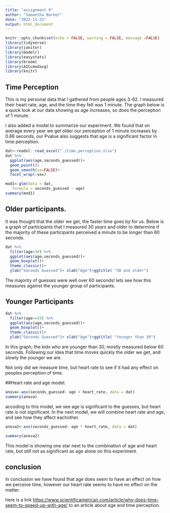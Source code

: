 ```yaml
---
title: "assignment 9"
author: "Samantha Barber"
date: "2022-11-22"
output: html_document
---
```


```r
knitr::opts_chunk$set(echo = FALSE, warning = FALSE, message =FALSE)
library(tidyverse)
library(janitor)
library(modelr)
library(easystats)
library(broom)
library(AICcmodavg)
library(knitr)

```

## Time Perception

This is my personal data that I gathered from people ages 3-62. I measured their heart rate, age, and the time they felt was 1 minute. The graph below is a quick look at our data showing as age increases, so does the perception of 1 minute. 


I also added a model to summarize our experiment. We found that on average every year we get older our perception of 1 minute increases by 0.86 seconds, our Pvalue also suggests that age is a significant factor in time perception. 

```r
dat<-readxl::read_excel("./time_perception.xlsx")
dat %>% 
  ggplot(aes(age,seconds_guessed))+
  geom_point()+
  geom_smooth(se=FALSE)+
  facet_wrap(~sex)
```


```r
mod1<-glm(data = dat,
   formula = seconds_guessed ~ age)
summary(mod1)
```


## Older  participants.
It was thought that the older we get, the faster time goes by for us. Below is a graph of participants that I measured 30 years and older to determine if the majority of these participants perceived a minute to be longer than 60 seconds. 

```r
dat %>% 
  filter(age>30) %>% 
  ggplot(aes(age,seconds_guessed))+
  geom_boxplot()+
  theme_classic()+
  ylab("Seconds Guessed")+ xlab("Age")+ggtitle( "30 and older")
```
The majority of guesses were well over 60 seconds! lets see how this measures against the younger group of participants.

## Younger Participants

```r
dat %>% 
  filter(age<=29) %>% 
  ggplot(aes(age,seconds_guessed))+
  geom_boxplot()+
  theme_classic()+
  ylab("Seconds Guessed")+ xlab("Age")+ggtitle( "Younger than 30")
```
In this graph, the kids who are younger than 30, mostly measured below 60 seconds. Following our idea that time moves quickly the older we get, and slowly the younger we are. 

Not only did we measure time, but heart rate to see if it had any effect on peoples perception of time. 

 ##Heart rate and age model. 

```r
anova<-aov(seconds_guessed~ age + heart_rate, data = dat)
summary(anova)

```


 accoding to this model, we see age is significant to the guesses, but heart rate is not significant. In the next model, we will combine heart rate and age, and see how they affect eachother. 

```r
anova2<-aov(seconds_guessed~ age * heart_rate, data = dat)

summary(anova2)
```


This model is showing one star next to the combination of age and heart rate, but still not as significant as age alone on this experiment.



## conclusion

In conclusion we have found that age does seem to have an effect on how we perceive time, however our heart rate seems to have no effect on the matter. 


here is a link <https://www.scientificamerican.com/article/why-does-time-seem-to-speed-up-with-age/> to an article about age and time perception.








